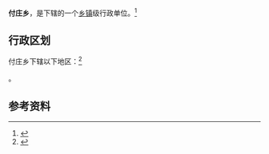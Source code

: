 {{中国乡级行政区|41/17/26/208/000}}

'''付庄乡'''，是{{PRC admin/fullname|41/17/26/208/000|3}}下辖的一个[[乡镇|乡镇]]级行政单位。<ref>{{PRC admin/ref sgc|{{PRC admin/parent|41/17/26/208/000}}}}</ref>

== 行政区划 ==

付庄乡下辖以下地区：<ref>{{PRC admin/ref sgc|41/17/26/208/000}}</ref>

{{PRC admin/children|41/17/26/208/000}}。

== 参考资料 ==

{{reflist}}

{{行政区划小作品}}
{{PRC admin/navcat|41/17/26/208/000}}